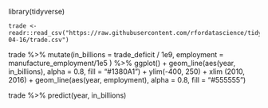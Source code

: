 library(tidyverse)

```
trade <- readr::read_csv("https://raw.githubusercontent.com/rfordatascience/tidytuesday/master/data/2019/2019-04-16/trade.csv")
```


trade %>%
  mutate(in_billions = trade_deficit / 1e9, employment = manufacture_employment/1e5 ) %>%
  ggplot() +
  geom_line(aes(year, in_billions), alpha = 0.8, fill = "#1380A1") +
  ylim(-400, 250) +
  xlim (2010, 2016) +
  geom_line(aes(year, employment), alpha = 0.8, fill = "#555555")


trade %>%
  predict(year, in_billions)